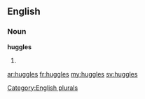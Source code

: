 ==English==

===Noun===
'''huggles'''

# {{plural of|[[huggle]]}}

[[Category:English plurals]]

[[ar:huggles]]
[[fr:huggles]]
[[my:huggles]]
[[sv:huggles]]